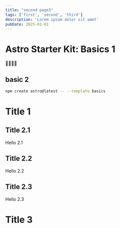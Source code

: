 ```yaml
---
title: "second page3"
tags: ['first', 'second', 'third']
description: 'Lorem ipsum dolor sit amet'
pubDate: 2025-01-01
---
```


# Astro Starter Kit: Basics 1

👏👏👏👏

## basic 2

```sh
npm create astro@latest -- --template basics
```

# Title 1

## Title 2.1

Hello 2.1

## Title 2.2

Hello 2.2

## Title 2.3

Hello 2.3

# Title 3
